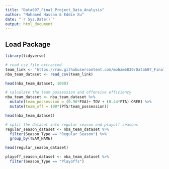 ```yaml
---
title: "Data607_Final_Project_Data_Analysis"
author: "Mohamed Hassan & Eddie Xu"
date: "`r Sys.Date()`"
output: html_document
---
```


## Load Package
```r
library(tidyverse)
```

```r
# read csv file extracted
team_link <- "https://raw.githubusercontent.com/moham6839/Data607_Final_Project/master/Team_Clutch_Data.csv"
nba_team_dataset <- read_csv(team_link)

head(nba_team_dataset, 1000)
```

```r
# calculate the team possession and offensive efficiency
nba_team_dataset <- nba_team_dataset %>%
  mutate(team_possession = (0.96*FGA)+ TOV + (0.44*FTA)-OREB) %>%
  mutate(team_off = 100*(PTS/team_possession)) 

head(nba_team_dataset)
```

```r
# split the dataset into regular season and playoff seasons
regular_season_dataset <- nba_team_dataset %>%
  filter(Season_Type == "Regular Season") %>%
  group_by(TEAM_NAME)

head(regular_season_dataset)

playoff_season_dataset <- nba_team_dataset %>%
  filter(Season_Type == "Playoffs")
```

```r
```






















